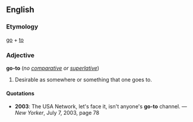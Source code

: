 ==English==
===Etymology===
[[go]] + [[to]]

===Adjective===
'''go-to''' (''no [[comparative]] or [[superlative]]'')

#Desirable as somewhere or something that one goes to.

====Quotations====
* '''2003''': The USA Network, let's face it, isn't anyone's '''go-to''' channel. &mdash; ''New Yorker'', July 7, 2003, page 78